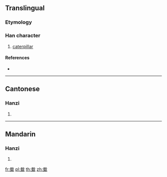 {{character info/new}}
==Translingual==

===Etymology===
{{Han compound|虫|𢦔|c1=s|c2=p|ls=psc}}

===Han character===
{{Han char|rn=142|rad=虫|as=06|sn=12|four=43150|canj=JILMI}}

# [[caterpillar]]

====References====
* {{Han ref|kx=1081.150|dkj=32988|dj=1549.150|hdz=42847.060|uh=86D3|ud=34515|bh=DBB4|bd=56244}}

----

==Cantonese==

===Hanzi===
{{yue-hanzi|jyut=|y=ji1}}

# {{defn|lang=yue|sort=虫06}}

----

==Mandarin==

===Hanzi===
{{cmn-hanzi|pin=[[cì]] ([[ci4]])|wg=tz'u<sup>4</sup>}}

# {{defn|lang=cmn|sort=虫06}}

[[fr:蛓]]
[[pl:蛓]]
[[th:蛓]]
[[zh:蛓]]